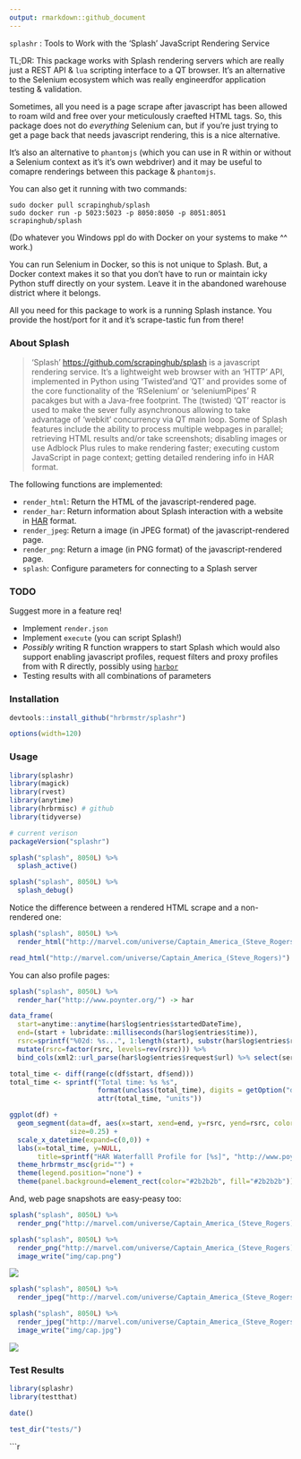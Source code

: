 ```yaml
---
output: rmarkdown::github_document
---
```


`splashr` : Tools to Work with the 'Splash' JavaScript Rendering Service

TL;DR: This package works with Splash rendering servers which are really just a REST API & `lua` scripting interface to a QT browser. It's an alternative to the Selenium ecosystem which was really engineerdfor application testing & validation. 

Sometimes, all you need is a page scrape after javascript has been allowed to roam wild and free over your meticulously craefted HTML tags. So, this package does not do _everything_ Selenium can, but if you're just trying to get a page back that needs javascript rendering, this is a nice alternative.

It's also an alternative to `phantomjs` (which you can use in R within or without a Selenium context as it's it's own webdriver) and it may be useful to comapre renderings between this package & `phantomjs`.

You can also get it running with two commands:

    sudo docker pull scrapinghub/splash
    sudo docker run -p 5023:5023 -p 8050:8050 -p 8051:8051 scrapinghub/splash
    
(Do whatever you Windows ppl do with Docker on your systems to make ^^ work.)

You can run Selenium in Docker, so this is not unique to Splash. But, a Docker context makes it so that you don't have to run or maintain icky Python stuff directly on your system. Leave it in the abandoned warehouse district where it belongs.

All you need for this package to work is a running Splash instance. You provide the host/port for it and it's scrape-tastic fun from there!

### About Splash

>'Splash' <https://github.com/scrapinghub/splash> is a javascript rendering service. It’s a lightweight web browser with an 'HTTP' API, implemented in Python using 'Twisted'and 'QT' and provides some of the core functionality of the 'RSelenium' or 'seleniumPipes' R pacakges but with a Java-free footprint. The (twisted) 'QT' reactor is used to make the sever fully asynchronous allowing to take advantage of 'webkit' concurrency via QT main loop. Some of Splash features include the ability to process multiple webpages in parallel; retrieving HTML results and/or take screenshots; disabling images or use Adblock Plus rules to make rendering faster; executing custom JavaScript in page context; getting detailed rendering info in HAR format.
    
The following functions are implemented:

- `render_html`:	Return the HTML of the javascript-rendered page.
- `render_har`: Return information about Splash interaction with a website in [HAR](http://www.softwareishard.com/blog/har-12-spec/) format.
- `render_jpeg`:	Return a image (in JPEG format) of the javascript-rendered page.
- `render_png`:	Return a image (in PNG format) of the javascript-rendered page.
- `splash`:	Configure parameters for connecting to a Splash server

### TODO

Suggest more in a feature req!

- Implement `render.json`
- Implement `execute` (you can script Splash!)
- _Possibly_ writing R function wrappers to start Splash which would also support enabling javascript profiles, request filters and proxy profiles from with R directly, possibly using [`harbor`](https://github.com/wch/harbor)
- Testing results with all combinations of parameters

### Installation

```r
devtools::install_github("hrbrmstr/splashr")
```

```r
options(width=120)
```

### Usage

```r
library(splashr)
library(magick)
library(rvest)
library(anytime)
library(hrbrmisc) # github
library(tidyverse)

# current verison
packageVersion("splashr")

splash("splash", 8050L) %>%
  splash_active()

splash("splash", 8050L) %>%
  splash_debug()
```

Notice the difference between a rendered HTML scrape and a non-rendered one:

```r
splash("splash", 8050L) %>%
  render_html("http://marvel.com/universe/Captain_America_(Steve_Rogers)")

read_html("http://marvel.com/universe/Captain_America_(Steve_Rogers)")
```

You can also profile pages:

```r
splash("splash", 8050L) %>%
  render_har("http://www.poynter.org/") -> har

data_frame(
  start=anytime::anytime(har$log$entries$startedDateTime),
  end=(start + lubridate::milliseconds(har$log$entries$time)),
  rsrc=sprintf("%02d: %s...", 1:length(start), substr(har$log$entries$request$url, 1, 30))) %>% 
  mutate(rsrc=factor(rsrc, levels=rev(rsrc))) %>% 
  bind_cols(xml2::url_parse(har$log$entries$request$url) %>% select(server)) -> df

total_time <- diff(range(c(df$start, df$end)))
total_time <- sprintf("Total time: %s %s", 
                      format(unclass(total_time), digits = getOption("digits")),
                      attr(total_time, "units"))

ggplot(df) +
  geom_segment(data=df, aes(x=start, xend=end, y=rsrc, yend=rsrc, color=server),
               size=0.25) +
  scale_x_datetime(expand=c(0,0)) +
  labs(x=total_time, y=NULL, 
       title=sprintf("HAR Waterfalll Profile for [%s]", "http://www.poynter.org/")) +
  theme_hrbrmstr_msc(grid="") +
  theme(legend.position="none") +
  theme(panel.background=element_rect(color="#2b2b2b", fill="#2b2b2b"))
```

And, web page snapshots are easy-peasy too:

```r
splash("splash", 8050L) %>%
  render_png("http://marvel.com/universe/Captain_America_(Steve_Rogers)")
```

```r
splash("splash", 8050L) %>%
  render_png("http://marvel.com/universe/Captain_America_(Steve_Rogers)") %>% 
  image_write("img/cap.png")
```

![](img/cap.png)

```r
splash("splash", 8050L) %>%
  render_jpeg("http://marvel.com/universe/Captain_America_(Steve_Rogers)") 
```

```r
splash("splash", 8050L) %>%
  render_jpeg("http://marvel.com/universe/Captain_America_(Steve_Rogers)") %>% 
  image_write("img/cap.jpg")
```

![](img/cap.jpg)

### Test Results

```r
library(splashr)
library(testthat)

date()

test_dir("tests/")
```

```r
